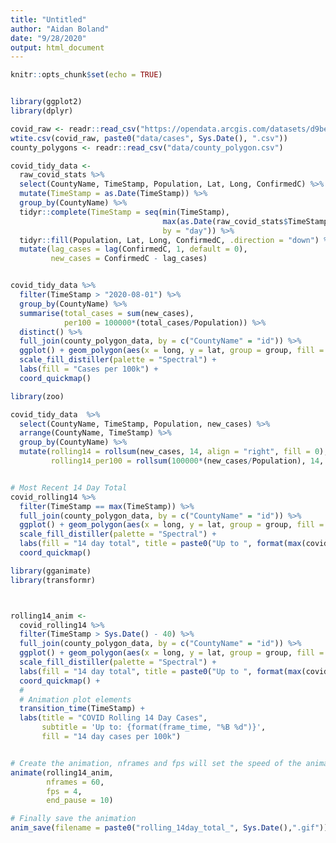 ```yaml
---
title: "Untitled"
author: "Aidan Boland"
date: "9/28/2020"
output: html_document
---
```


```r
knitr::opts_chunk$set(echo = TRUE)


library(ggplot2)
library(dplyr)

covid_raw <- readr::read_csv("https://opendata.arcgis.com/datasets/d9be85b30d7748b5b7c09450b8aede63_0.csv?outSR=%7B%22latestWkid%22%3A3857%2C%22wkid%22%3A102100%7D")
wtite.csv(covid_raw, paste0("data/cases", Sys.Date(), ".csv"))
county_polygons <- readr::read_csv("data/county_polygon.csv")
```



```r
covid_tidy_data <- 
  raw_covid_stats %>%
  select(CountyName, TimeStamp, Population, Lat, Long, ConfirmedC) %>%
  mutate(TimeStamp = as.Date(TimeStamp)) %>%
  group_by(CountyName) %>%
  tidyr::complete(TimeStamp = seq(min(TimeStamp), 
                                  max(as.Date(raw_covid_stats$TimeStamp)),
                                  by = "day")) %>%
  tidyr::fill(Population, Lat, Long, ConfirmedC, .direction = "down") %>%
  mutate(lag_cases = lag(ConfirmedC, 1, default = 0),
         new_cases = ConfirmedC - lag_cases)


covid_tidy_data %>% 
  filter(TimeStamp > "2020-08-01") %>%
  group_by(CountyName) %>%
  summarise(total_cases = sum(new_cases),
            per100 = 100000*(total_cases/Population)) %>%
  distinct() %>%
  full_join(county_polygon_data, by = c("CountyName" = "id")) %>%
  ggplot() + geom_polygon(aes(x = long, y = lat, group = group, fill = per100), colour = "black") + theme_void() +
  scale_fill_distiller(palette = "Spectral") +
  labs(fill = "Cases per 100k") +
  coord_quickmap()
```







```r
library(zoo)

covid_tidy_data  %>%
  select(CountyName, TimeStamp, Population, new_cases) %>%
  arrange(CountyName, TimeStamp) %>%
  group_by(CountyName) %>%
  mutate(rolling14 = rollsum(new_cases, 14, align = "right", fill = 0),
         rolling14_per100 = rollsum(100000*(new_cases/Population), 14, align = "right", fill = 0)) -> covid_rolling14


# Most Recent 14 Day Total
covid_rolling14 %>%
  filter(TimeStamp == max(TimeStamp)) %>%
  full_join(county_polygon_data, by = c("CountyName" = "id")) %>%
  ggplot() + geom_polygon(aes(x = long, y = lat, group = group, fill = rolling14), colour = "black") + theme_void() +
  scale_fill_distiller(palette = "Spectral") +
  labs(fill = "14 day total", title = paste0("Up to ", format(max(covid_rolling14$TimeStamp), "%d %B"))) +
  coord_quickmap()

```






```r
library(gganimate)
library(transformr)



rolling14_anim <- 
  covid_rolling14 %>%
  filter(TimeStamp > Sys.Date() - 40) %>%
  full_join(county_polygon_data, by = c("CountyName" = "id")) %>%
  ggplot() + geom_polygon(aes(x = long, y = lat, group = group, fill = rolling14_per100), colour = "black") + theme_void() +
  scale_fill_distiller(palette = "Spectral") +
  labs(fill = "14 day total", title = paste0("Up to ", format(max(covid_rolling14$TimeStamp), "%d %B"))) +
  coord_quickmap() +
  #
  # Animation plot elements
  transition_time(TimeStamp) +
  labs(title = "COVID Rolling 14 Day Cases",
       subtitle = 'Up to: {format(frame_time, "%B %d")}', 
       fill = "14 day cases per 100k")


# Create the animation, nframes and fps will set the speed of the animation
animate(rolling14_anim, 
        nframes = 60, 
        fps = 4,
        end_pause = 10)

# Finally save the animation
anim_save(filename = paste0("rolling_14day_total_", Sys.Date(),".gif"))
```